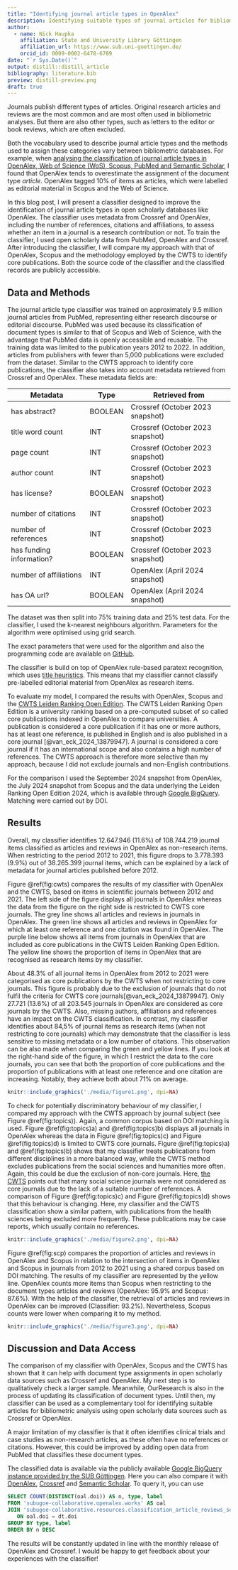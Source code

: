 ```yaml
---
title: "Identifying journal article types in OpenAlex"
description: Identifying suitable types of journal articles for bibliometric analyses is important. In this blog post, I present a document type classifier that helps to identify research contributions like original research articles using Crossref and OpenAlex. The classifier and classified OpenAlex records are openly available.
author:
  - name: Nick Haupka 
    affiliation: State and University Library Göttingen
    affiliation_url: https://www.sub.uni-goettingen.de/
    orcid_id: 0009-0002-6478-6789
date: "`r Sys.Date()`"
output: distill::distill_article
bibliography: literature.bib
preview: distill-preview.png
draft: true
---
```


Journals publish different types of articles. 
Original research articles and reviews are the most common and are most often used in bibliometric analyses. 
But there are also other types, such as letters to the editor or book reviews, which are often excluded.

Both the vocabulary used to describe journal article types and the methods used to assign these categories vary between bibliometric databases. 
For example, when [analysing the classification of journal article types in OpenAlex, Web of Science (WoS), Scopus, PubMed and Semantic Scholar](https://arxiv.org/abs/2406.15154), I found that OpenAlex tends to overestimate the assignment of the document type <i>article</i>. OpenAlex tagged 10% of items as articles, which were labelled as editorial material in Scopus and the Web of Science.

In this blog post, I will present a classifier designed to improve the identification of journal article types in open scholarly databases like OpenAlex. 
The classifier uses metadata from Crossref and OpenAlex, including the number of references, citations and affiliations, to assess whether an item in a journal is a research contribution or not. 
To train the classifier, I used open scholarly data from PubMed, OpenAlex and Crossref.
After introducing the classifier, I will compare my approach with that of OpenAlex, Scopus and  the methodology employed by the CWTS to identify core publications.
Both the source code of the classifier and the classified records are publicly accessible.

## Data and Methods

The journal article type classifier was trained on approximately 9.5 million journal articles from PubMed, representing either research discourse or editorial discourse.
PubMed was used because its classification of document types is similar to that of Scopus and Web of Science, with the advantage that PubMed data is openly accessible and reusable. 
The training data was limited to the publication years 2012 to 2022. 
In addition, articles from publishers with fewer than 5,000 publications were excluded from the dataset. 
Similar to the CWTS approach to identify core publications, the classifier also takes into account metadata retrieved from Crossref and OpenAlex.
These metadata fields are:

| Metadata                 | Type    | Retrieved from                   | 
| -------------------------| --------|----------------------------------|
| has abstract?            | BOOLEAN | Crossref (October 2023 snapshot) |
| title word count         | INT     | Crossref (October 2023 snapshot) |
| page count               | INT     | Crossref (October 2023 snapshot) |
| author count             | INT     | Crossref (October 2023 snapshot) |
| has license?             | BOOLEAN | Crossref (October 2023 snapshot) |
| number of citations      | INT     | Crossref (October 2023 snapshot) |
| number of references     | INT     | Crossref (October 2023 snapshot) |
| has funding information? | BOOLEAN | Crossref (October 2023 snapshot) |
| number of affiliations   | INT     | OpenAlex (April 2024 snapshot)   |
| has OA url?              | BOOLEAN | OpenAlex (April 2024 snapshot)   |


The dataset was then split into 75% training data and 25% test data. 
For the classifier, I used the k-nearest neighbours algorithm.
Parameters for the algorithm were optimised using grid search. 

<aside>The exact parameters that were used for the algorithm and also the programming code are available on [GitHub](https://github.com/naustica/openalex_doctypes/tree/classifier/classifier). </aside>

The classifier is build on top of OpenAlex rule-based paratext recognition, which uses [title heuristics](https://github.com/ourresearch/openalex-guts/blob/main/detective/work_type_detective.py). 
This means that my classifier cannot classify pre-labelled editorial material from OpenAlex as research items. 

To evaluate my model, I compared the results with OpenAlex, Scopus and the [CWTS Leiden Ranking Open Edition](https://open.leidenranking.com). 
The CWTS Leiden Ranking Open Edition is a university ranking based on a pre-computed subset of so called core publications indexed in OpenAlex to compare universities. 
A publication is considered a core publication if it has one or more authors, has at least one reference, is published in English and is also published in a core journal [@van_eck_2024_13879947]. 
A journal is considered a core journal if it has an international scope and also contains a high number of references. The CWTS approach is therefore more selective than my approach, because I did not exclude journals and non-English contributions.

For the comparison I used the September 2024 snapshot from OpenAlex, the July 2024 snapshot from Scopus and the data underlying the Leiden Ranking Open Edition 2024, which is available through [Google BigQuery](https://open.leidenranking.com/resources). Matching were carried out by DOI. 
 
## Results
Overall, my classifier identifies 12.647.946 (11.6%) of 108.744.219 journal items classified as articles and reviews in OpenAlex as non-research items.
When restricting to the period 2012 to 2021, this figure drops to 3.778.393 (9.9%) out of 38.265.399 journal items, which can be explained by a lack of metadata for journal articles published before 2012.

Figure \@ref(fig:cwts) compares the results of my classifier with OpenAlex and the CWTS, based on items in scientific journals between 2012 and 2021. The left side of the figure displays all journals in OpenAlex whereas the data from the figure on the right side is restricted to CWTS core journals. The grey line shows all articles and reviews in journals in OpenAlex. The green line shows all articles and reviews in OpenAlex for which at least one reference and one citation was found in OpenAlex. The purple line below shows all items from journals in OpenAlex that are included as core publications in the CWTS Leiden Ranking Open Edition. The yellow line shows the proportion of items in OpenAlex that are recognised as research items by my classifier. 

About 48.3% of all journal items in OpenAlex from 2012 to 2021 were categorised as core publications by the CWTS when not restricting to core journals. This figure is probably due to the exclusion of journals that do not fulfil the criteria for CWTS core journals[@van_eck_2024_13879947]. Only 27.721 (13.6%) of all 203.545 journals in OpenAlex are considered as core journals by the CWTS. Also, missing authors, affiliations and references have an impact on the CWTS classification. In contrast, my classifier identifies about 84,5% of journal items as research items (when not restricting to core journals) which may demonstrate that the classifier is less sensitive to missing metadata or a low number of citations. This observation can be also made when comparing the green and yellow lines. If you look at the right-hand side of the figure, in which I restrict the data to the core journals, you can see that both the proportion of core publications and the proportion of publications with at least one reference and one citation are increasing. Notably, they achieve both about 71% on average. 

```r
knitr::include_graphics('./media/figure1.png', dpi=NA)
```

To check for potentially discriminatory behaviour of my classifier, I compared my approach with the CWTS approach by journal subject (see Figure \@ref(fig:topics)). Again, a common corpus based on DOI matching is used. Figure \@ref(fig:topics)a) and \@ref(fig:topics)b) displays all journals in OpenAlex whereas the data in Figure \@ref(fig:topics)c) and Figure \@ref(fig:topics)d) is limited to CWTS core journals.
Figure \@ref(fig:topics)a) and \@ref(fig:topics)b) shows that my classifier treats publications from different disciplines in a more balanced way, while the CWTS method excludes publications from the social sciences and humanities more often. Again, this could be due the exclusion of non-core journals. Here, [the CWTS](https://www.leidenranking.com/information/indicators) points out that many social science journals were not considered as core journals due to the lack of a suitable number of references. A comparison of Figure \@ref(fig:topics)c) and Figure \@ref(fig:topics)d) shows that this behaviour is changing. Here, my classifier and the CWTS classification show a similar pattern, with publications from the health sciences being excluded more frequently. These publications may be case reports, which usually contain no references.

```r
knitr::include_graphics('./media/figure2.png', dpi=NA)
```

Figure \@ref(fig:scp) compares the proportion of articles and reviews in OpenAlex and Scopus in relation to the intersection of items in OpenAlex and Scopus in journals from 2012 to 2021 using a shared corpus based on DOI matching. The results of my classifier are represented by the yellow line. 
OpenAlex counts more items than Scopus when restricting to the document types articles and reviews (OpenAlex: 95.9% and Scopus: 87.6%). 
With the help of the classifier, the retrieval of articles and reviews in OpenAlex can be improved (Classifier: 93.2%). 
Nevertheless, Scopus counts were lower when comparing it to my method.

```r
knitr::include_graphics('./media/figure3.png', dpi=NA)
```

## Discussion and Data Access

The comparison of my classifier with OpenAlex, Scopus and the CWTS has shown that it can help with document type assignments in open scholarly data sources such as Crossref and OpenAlex. My next step is to qualitatively check a larger sample. Meanwhile, OurResearch is also in the process of updating its classification of document types. Until then, my classifier can be used as a complementary tool for identifying suitable articles for bibliometric analysis using open scholarly data sources such as Crossref or OpenAlex.

A major limitation of my classifier is that it often identifies clinical trials and case studies as non-research articles, as these often have no references or citations. However, this could be improved by adding open data from PubMed that classifies these document types. 

The classified data is available via the publicly available [Google BigQuery instance provided by the SUB Göttingen](https://console.cloud.google.com/bigquery?ws=!1m4!1m3!3m2!1ssubugoe-collaborative!2sresources). Here you can also compare it with [OpenAlex](https://console.cloud.google.com/bigquery?ws=!1m4!1m3!3m2!1ssubugoe-collaborative!2sopenalex), [Crossref](https://console.cloud.google.com/bigquery?ws=!1m4!1m3!3m2!1ssubugoe-collaborative!2scr_instant) and [Semantic Scholar](https://console.cloud.google.com/bigquery?ws=!1m4!1m3!3m2!1ssubugoe-collaborative!2ssemantic_scholar). To query it, you can use

```sql
SELECT COUNT(DISTINCT(oal.doi)) AS n, type, label
FROM 'subugoe-collaborative.openalex.works' AS oal
JOIN 'subugoe-collaborative.resources.classification_article_reviews_september_2024' AS dt
   ON oal.doi = dt.doi
GROUP BY type, label
ORDER BY n DESC
```

The results will be constantly updated in line with the monthly release of OpenAlex and Crossref. I would be happy to get feedback about your experiences with the classifier! 